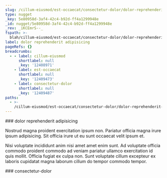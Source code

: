 ```yaml
---
slug: /cillum-eiusmod/est-occaecat/consectetur-dolor/dolor-reprehenderit-adipisicing
type: nugget
_key: 5e80958d-3af4-42c4-b92d-ff4a1299948e
_id: nugget/5e80958d-3af4-42c4-b92d-ff4a1299948e
_rev: _iKCEmrS--_
fspath: >-
  blah/cillum-eiusmod/est-occaecat/consectetur-dolor/dolor-reprehenderit-adipisicing.md
label: dolor reprehenderit adipisicing
pageRefs: {}
breadcrumbs:
  - - label: cillum-eiusmod
      shortlabel: null
      _key: '12408971'
    - label: est-occaecat
      shortlabel: null
      _key: '12409473'
    - label: consectetur-dolor
      shortlabel: null
      _key: '12409487'
paths:
  - >-
    /cillum-eiusmod/est-occaecat/consectetur-dolor/dolor-reprehenderit-adipisicing
---
```


<NuggetArea>
<Nugget slug="/cillum-eiusmod/est-occaecat/consectetur-dolor/dolor-reprehenderit-adipisicing" type="nugget" _key="5e80958d-3af4-42c4-b92d-ff4a1299948e" _id="nugget/5e80958d-3af4-42c4-b92d-ff4a1299948e" _rev="_iKCEmrS--_" fspath="blah/cillum-eiusmod/est-occaecat/consectetur-dolor/dolor-reprehenderit-adipisicing.md" label="dolor reprehenderit adipisicing" paths="/cillum-eiusmod/est-occaecat/consectetur-dolor/dolor-reprehenderit-adipisicing">
<NuggetBody>
### dolor reprehenderit adipisicing

Nostrud magna proident exercitation ipsum non. Pariatur officia magna irure ipsum adipisicing. Sit officia irure ut eu sunt occaecat velit ipsum et.

Nisi voluptate incididunt anim nisi amet amet enim sunt. Ad voluptate officia commodo proident commodo ad veniam pariatur ullamco exercitation id quis mollit. Officia fugiat ex culpa non. Sunt voluptate cillum excepteur ex laboris cupidatat magna laborum cillum do tempor commodo tempor.

</NuggetBody>
<Breadcrumbs>
<Crumbs>
<Crumb _key="12408971" label="cillum-eiusmod" /><Crumb _key="12409473" label="est-occaecat" /><Crumb _key="12409487" label="consectetur-dolor" />
</Crumbs>
</Breadcrumbs>
</Nugget>

<NuggetsInbound>
</NuggetsInbound>
<NuggetsOutbound>
</NuggetsOutbound>
</NuggetArea>
<PassagesInbound>
<Passage direction="inbound" type="passage" _key="12409487" _id="passage/12409487" _rev="_iKCEmrS---" label="consectetur-dolor" passage="consectetur-dolor" fspath="blah/cillum-eiusmod/est-occaecat/consectetur-dolor" paths="/cillum-eiusmod/est-occaecat/consectetur-dolor" slug="/cillum-eiusmod/est-occaecat/consectetur-dolor">
<NuggetBody>
### consectetur-dolor

</NuggetBody>
<Breadcrumbs>
<Crumbs>
<Crumb _key="12408971" label="cillum-eiusmod" /><Crumb _key="12409473" label="est-occaecat" />
</Crumbs>
</Breadcrumbs>
</Passage>

</PassagesInbound>
<PassagesOutbound>
</PassagesOutbound>